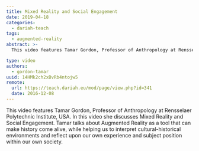 ```yaml
---
title: Mixed Reality and Social Engagement
date: 2019-04-18
categories:
  - dariah-teach
tags:
  - augmented-reality
abstract: >-
  This video features Tamar Gordon, Professor of Anthropology at Rensselaer Polytechnic Institute, USA. In this video she discusses Mixed Reality and Social Engagement. Tamar talks about Augmented Reality as a tool that can make history come alive, while helping us to interpret cultural-historical environments and reflect upon our own experience and subject position within our own society.

type: video
authors:
  - gordon-tamar
uuid: 14HMk2ch2xBvRb4ntojw5
remote:
  url: https://teach.dariah.eu/mod/page/view.php?id=341
  date: 2016-12-08
---
```


This video features Tamar Gordon, Professor of Anthropology at Rensselaer Polytechnic Institute, USA. In this video she discusses Mixed Reality and Social Engagement. Tamar talks about Augmented Reality as a tool that can make history come alive, while helping us to interpret cultural-historical environments and reflect upon our own experience and subject position within our own society.

<VideoCard
  title="Mixed Reality and Social Engagement"
  id="ioUh30dOkj0"
  image="/assets/images/cms/posts/mixed-reality-and-social-engagement/tamar-gordon.jpg"
/>
